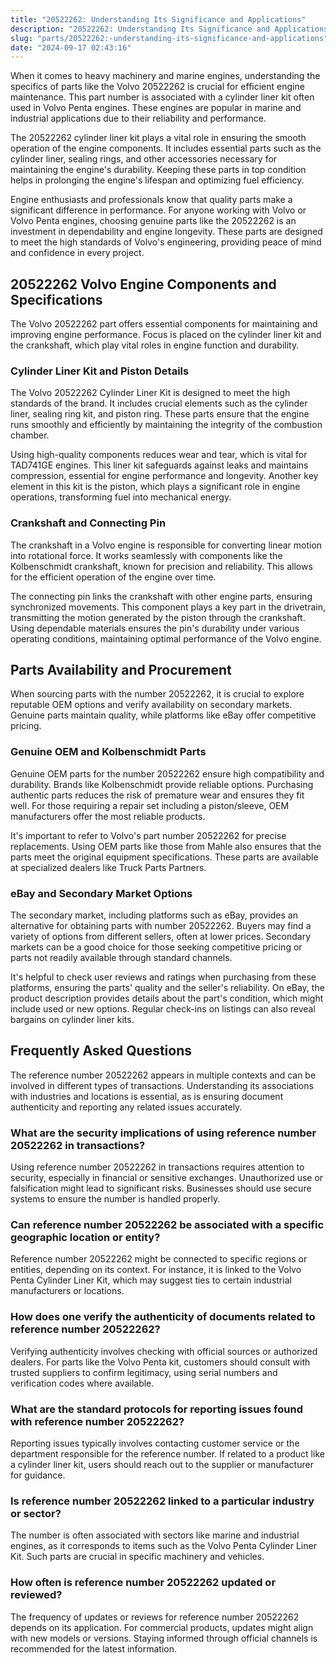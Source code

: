 ```yaml
---
title: "20522262: Understanding Its Significance and Applications"
description: "20522262: Understanding Its Significance and Applications"
slug: "parts/20522262:-understanding-its-significance-and-applications"
date: "2024-09-17 02:43:16"
---
```


When it comes to heavy machinery and marine engines, understanding the specifics of parts like the Volvo 20522262 is crucial for efficient engine maintenance. This part number is associated with a cylinder liner kit often used in Volvo Penta engines. These engines are popular in marine and industrial applications due to their reliability and performance.





The 20522262 cylinder liner kit plays a vital role in ensuring the smooth operation of the engine components. It includes essential parts such as the cylinder liner, sealing rings, and other accessories necessary for maintaining the engine's durability. Keeping these parts in top condition helps in prolonging the engine's lifespan and optimizing fuel efficiency.


Engine enthusiasts and professionals know that quality parts make a significant difference in performance. For anyone working with Volvo or Volvo Penta engines, choosing genuine parts like the 20522262 is an investment in dependability and engine longevity. These parts are designed to meet the high standards of Volvo's engineering, providing peace of mind and confidence in every project.



## 20522262 Volvo Engine Components and Specifications





The Volvo 20522262 part offers essential components for maintaining and improving engine performance. Focus is placed on the cylinder liner kit and the crankshaft, which play vital roles in engine function and durability.


### Cylinder Liner Kit and Piston Details


The Volvo 20522262 Cylinder Liner Kit is designed to meet the high standards of the brand. It includes crucial elements such as the cylinder liner, sealing ring kit, and piston ring. These parts ensure that the engine runs smoothly and efficiently by maintaining the integrity of the combustion chamber.


Using high-quality components reduces wear and tear, which is vital for TAD741GE engines. This liner kit safeguards against leaks and maintains compression, essential for engine performance and longevity. Another key element in this kit is the piston, which plays a significant role in engine operations, transforming fuel into mechanical energy.


### Crankshaft and Connecting Pin


The crankshaft in a Volvo engine is responsible for converting linear motion into rotational force. It works seamlessly with components like the Kolbenschmidt crankshaft, known for precision and reliability. This allows for the efficient operation of the engine over time.


The connecting pin links the crankshaft with other engine parts, ensuring synchronized movements. This component plays a key part in the drivetrain, transmitting the motion generated by the piston through the crankshaft. Using dependable materials ensures the pin's durability under various operating conditions, maintaining optimal performance of the Volvo engine.



## Parts Availability and Procurement





When sourcing parts with the number 20522262, it is crucial to explore reputable OEM options and verify availability on secondary markets. Genuine parts maintain quality, while platforms like eBay offer competitive pricing.


### Genuine OEM and Kolbenschmidt Parts


Genuine OEM parts for the number 20522262 ensure high compatibility and durability. Brands like Kolbenschmidt provide reliable options. Purchasing authentic parts reduces the risk of premature wear and ensures they fit well. For those requiring a repair set including a piston/sleeve, OEM manufacturers offer the most reliable products.


It's important to refer to Volvo's part number 20522262 for precise replacements. Using OEM parts like those from Mahle also ensures that the parts meet the original equipment specifications. These parts are available at specialized dealers like Truck Parts Partners.


### eBay and Secondary Market Options


The secondary market, including platforms such as eBay, provides an alternative for obtaining parts with number 20522262. Buyers may find a variety of options from different sellers, often at lower prices. Secondary markets can be a good choice for those seeking competitive pricing or parts not readily available through standard channels.


It's helpful to check user reviews and ratings when purchasing from these platforms, ensuring the parts' quality and the seller's reliability. On eBay, the product description provides details about the part's condition, which might include used or new options. Regular check-ins on listings can also reveal bargains on cylinder liner kits.



## Frequently Asked Questions





The reference number 20522262 appears in multiple contexts and can be involved in different types of transactions. Understanding its associations with industries and locations is essential, as is ensuring document authenticity and reporting any related issues accurately.


### What are the security implications of using reference number 20522262 in transactions?


Using reference number 20522262 in transactions requires attention to security, especially in financial or sensitive exchanges. Unauthorized use or falsification might lead to significant risks. Businesses should use secure systems to ensure the number is handled properly.


### Can reference number 20522262 be associated with a specific geographic location or entity?


Reference number 20522262 might be connected to specific regions or entities, depending on its context. For instance, it is linked to the Volvo Penta Cylinder Liner Kit, which may suggest ties to certain industrial manufacturers or locations.


### How does one verify the authenticity of documents related to reference number 20522262?


Verifying authenticity involves checking with official sources or authorized dealers. For parts like the Volvo Penta kit, customers should consult with trusted suppliers to confirm legitimacy, using serial numbers and verification codes where available.


### What are the standard protocols for reporting issues found with reference number 20522262?


Reporting issues typically involves contacting customer service or the department responsible for the reference number. If related to a product like a cylinder liner kit, users should reach out to the supplier or manufacturer for guidance.


### Is reference number 20522262 linked to a particular industry or sector?


The number is often associated with sectors like marine and industrial engines, as it corresponds to items such as the Volvo Penta Cylinder Liner Kit. Such parts are crucial in specific machinery and vehicles.


### How often is reference number 20522262 updated or reviewed?


The frequency of updates or reviews for reference number 20522262 depends on its application. For commercial products, updates might align with new models or versions. Staying informed through official channels is recommended for the latest information.
